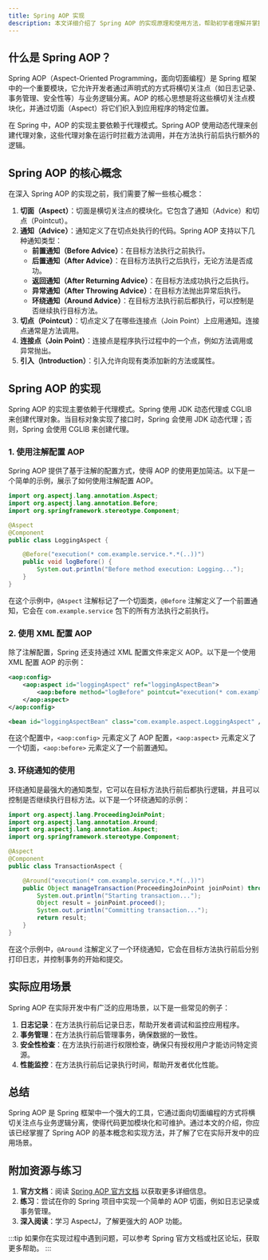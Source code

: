 ```yaml
---
title: Spring AOP 实现
description: 本文详细介绍了 Spring AOP 的实现原理和使用方法，帮助初学者理解并掌握如何在 Spring 中使用 AOP 进行面向切面编程。
---
```


## 什么是 Spring AOP？

Spring AOP（Aspect-Oriented Programming，面向切面编程）是 Spring 框架中的一个重要模块，它允许开发者通过声明式的方式将横切关注点（如日志记录、事务管理、安全性等）与业务逻辑分离。AOP 的核心思想是将这些横切关注点模块化，并通过切面（Aspect）将它们织入到应用程序的特定位置。

在 Spring 中，AOP 的实现主要依赖于代理模式。Spring AOP 使用动态代理来创建代理对象，这些代理对象在运行时拦截方法调用，并在方法执行前后执行额外的逻辑。

## Spring AOP 的核心概念

在深入 Spring AOP 的实现之前，我们需要了解一些核心概念：

1. **切面（Aspect）**：切面是横切关注点的模块化。它包含了通知（Advice）和切点（Pointcut）。
2. **通知（Advice）**：通知定义了在切点处执行的代码。Spring AOP 支持以下几种通知类型：
   - **前置通知（Before Advice）**：在目标方法执行之前执行。
   - **后置通知（After Advice）**：在目标方法执行之后执行，无论方法是否成功。
   - **返回通知（After Returning Advice）**：在目标方法成功执行之后执行。
   - **异常通知（After Throwing Advice）**：在目标方法抛出异常后执行。
   - **环绕通知（Around Advice）**：在目标方法执行前后都执行，可以控制是否继续执行目标方法。
3. **切点（Pointcut）**：切点定义了在哪些连接点（Join Point）上应用通知。连接点通常是方法调用。
4. **连接点（Join Point）**：连接点是程序执行过程中的一个点，例如方法调用或异常抛出。
5. **引入（Introduction）**：引入允许向现有类添加新的方法或属性。

## Spring AOP 的实现

Spring AOP 的实现主要依赖于代理模式。Spring 使用 JDK 动态代理或 CGLIB 来创建代理对象。当目标对象实现了接口时，Spring 会使用 JDK 动态代理；否则，Spring 会使用 CGLIB 来创建代理。

### 1. 使用注解配置 AOP

Spring AOP 提供了基于注解的配置方式，使得 AOP 的使用更加简洁。以下是一个简单的示例，展示了如何使用注解配置 AOP。

```java
import org.aspectj.lang.annotation.Aspect;
import org.aspectj.lang.annotation.Before;
import org.springframework.stereotype.Component;

@Aspect
@Component
public class LoggingAspect {

    @Before("execution(* com.example.service.*.*(..))")
    public void logBefore() {
        System.out.println("Before method execution: Logging...");
    }
}
```

在这个示例中，`@Aspect` 注解标记了一个切面类，`@Before` 注解定义了一个前置通知，它会在 `com.example.service` 包下的所有方法执行之前执行。

### 2. 使用 XML 配置 AOP

除了注解配置，Spring 还支持通过 XML 配置文件来定义 AOP。以下是一个使用 XML 配置 AOP 的示例：

```xml
<aop:config>
    <aop:aspect id="loggingAspect" ref="loggingAspectBean">
        <aop:before method="logBefore" pointcut="execution(* com.example.service.*.*(..))" />
    </aop:aspect>
</aop:config>

<bean id="loggingAspectBean" class="com.example.aspect.LoggingAspect" />
```

在这个配置中，`<aop:config>` 元素定义了 AOP 配置，`<aop:aspect>` 元素定义了一个切面，`<aop:before>` 元素定义了一个前置通知。

### 3. 环绕通知的使用

环绕通知是最强大的通知类型，它可以在目标方法执行前后都执行逻辑，并且可以控制是否继续执行目标方法。以下是一个环绕通知的示例：

```java
import org.aspectj.lang.ProceedingJoinPoint;
import org.aspectj.lang.annotation.Around;
import org.aspectj.lang.annotation.Aspect;
import org.springframework.stereotype.Component;

@Aspect
@Component
public class TransactionAspect {

    @Around("execution(* com.example.service.*.*(..))")
    public Object manageTransaction(ProceedingJoinPoint joinPoint) throws Throwable {
        System.out.println("Starting transaction...");
        Object result = joinPoint.proceed();
        System.out.println("Committing transaction...");
        return result;
    }
}
```

在这个示例中，`@Around` 注解定义了一个环绕通知，它会在目标方法执行前后分别打印日志，并控制事务的开始和提交。

## 实际应用场景

Spring AOP 在实际开发中有广泛的应用场景，以下是一些常见的例子：

1. **日志记录**：在方法执行前后记录日志，帮助开发者调试和监控应用程序。
2. **事务管理**：在方法执行前后管理事务，确保数据的一致性。
3. **安全性检查**：在方法执行前进行权限检查，确保只有授权用户才能访问特定资源。
4. **性能监控**：在方法执行前后记录执行时间，帮助开发者优化性能。

## 总结

Spring AOP 是 Spring 框架中一个强大的工具，它通过面向切面编程的方式将横切关注点与业务逻辑分离，使得代码更加模块化和可维护。通过本文的介绍，你应该已经掌握了 Spring AOP 的基本概念和实现方法，并了解了它在实际开发中的应用场景。

## 附加资源与练习

1. **官方文档**：阅读 [Spring AOP 官方文档](https://docs.spring.io/spring-framework/docs/current/reference/html/core.html#aop) 以获取更多详细信息。
2. **练习**：尝试在你的 Spring 项目中实现一个简单的 AOP 切面，例如日志记录或事务管理。
3. **深入阅读**：学习 AspectJ，了解更强大的 AOP 功能。

:::tip
如果你在实现过程中遇到问题，可以参考 Spring 官方文档或社区论坛，获取更多帮助。
:::